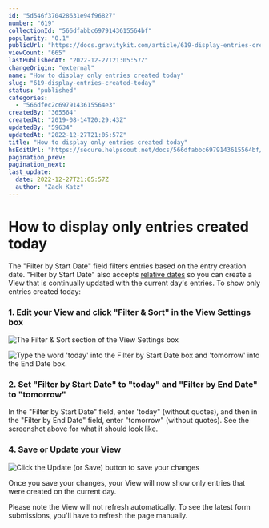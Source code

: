 ```yaml
---
id: "5d546f370428631e94f96827"
number: "619"
collectionId: "566dfabbc6979143615564bf"
popularity: "0.1"
publicUrl: "https://docs.gravitykit.com/article/619-display-entries-created-today"
viewCount: "665"
lastPublishedAt: "2022-12-27T21:05:57Z"
changeOrigin: "external"
name: "How to display only entries created today"
slug: "619-display-entries-created-today"
status: "published"
categories: 
  - "566dfec2c6979143615564e3"
createdBy: "365564"
createdAt: "2019-08-14T20:29:43Z"
updatedBy: "59634"
updatedAt: "2022-12-27T21:05:57Z"
title: "How to display only entries created today"
hsEditUrl: "https://secure.helpscout.net/docs/566dfabbc6979143615564bf/article/5d546f370428631e94f96827"
pagination_prev: 
pagination_next: 
last_update:
  date: 2022-12-27T21:05:57Z
  author: "Zack Katz"
---
```


# How to display only entries created today

The "Filter by Start Date" field filters entries based on the entry creation date. "Filter by Start Date" also accepts [relative dates](https://docs.gravitykit.com/article/79-using-relative-start-dates-and-end-dates) so you can create a View that is continually updated with the current day's entries. To show only entries created today:

### 1. Edit your View and click "Filter &amp; Sort" in the View Settings box

![The Filter & Sort section of the View Settings box](https://s3.amazonaws.com/helpscout.net/docs/assets/54c58489e4b051242988532c/images/5d5471290428631e94f96846/file-3Ycawjz2oQ.png)

![Type the word 'today' into the Filter by Start Date box and 'tomorrow' into the End Date box.](https://i.gravitykit.com/yl77tr+)

### 2. Set "Filter by Start Date" to "today" and "Filter by End Date" to "tomorrow"

In the "Filter by Start Date" field, enter 'today" (without quotes), and then in the "Filter by End Date" field, enter "tomorrow" (without quotes). See the screenshot above for what it should look like.

### 4. Save or Update your View

![Click the Update (or Save) button to save your changes](https://s3.amazonaws.com/helpscout.net/docs/assets/54c58489e4b051242988532c/images/5d5472e10428631e94f9686e/file-SaYRqoiPQf.png)

Once you save your changes, your View will now show only entries that were created on the current day.

Please note the View will not refresh automatically. To see the latest form submissions, you'll have to refresh the page manually.